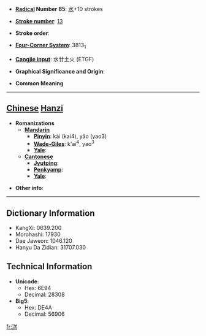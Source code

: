 * '''[[Wiktionary:Chinese radical index| Radical]] Number 85''': [[Wiktionary:Chinese radical index 水|水]]+10 strokes

* '''[[Wiktionary:Chinese total strokes index|Stroke number]]''': [[Wiktionary:Chinese total strokes index 13|13]]

* '''Stroke order''': 

* '''[[Wiktionary:Chinese four corner index|Four-Corner System]]''': 3813<sub>1</sub>

* '''[[Wiktionary:Chinese Cangjie index|Cangjie input]]''': 水廿土火 (ETGF)

* '''Graphical Significance and Origin''': 

* '''Common Meaning'''

----

== [[Chinese]] [[Hanzi]] ==

* '''Romanizations'''
** '''[[Mandarin]]'''
*** '''[[Pinyin]]''': kài (kai4), yǎo (yao3)
*** '''[[Wade-Giles]]''': k'ai<sup>4</sup>, yao<sup>3</sup>
*** '''[[Yale]]''': 
** '''[[Cantonese]]'''
*** '''[[Jyutping]]''':
*** '''[[Penkyamp]]''': 
*** '''[[Yale]]''': 

* '''Other info''': 

----

== Dictionary Information ==

* KangXi: 0639.200
* Morohashi: 17930
* Dae Jaweon: 1046.120
* Hanyu Da Zidian: 31707.030

== Technical Information ==

* '''Unicode''':
** Hex: 6E94
** Decimal: 28308
* '''Big5''':
** Hex: DE4A
** Decimal: 56906

[[fr:溔]]